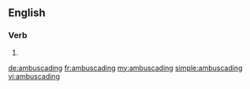 ==English==

===Verb===
{{head|en}}

# {{present participle of|ambuscade}}

[[de:ambuscading]]
[[fr:ambuscading]]
[[my:ambuscading]]
[[simple:ambuscading]]
[[vi:ambuscading]]